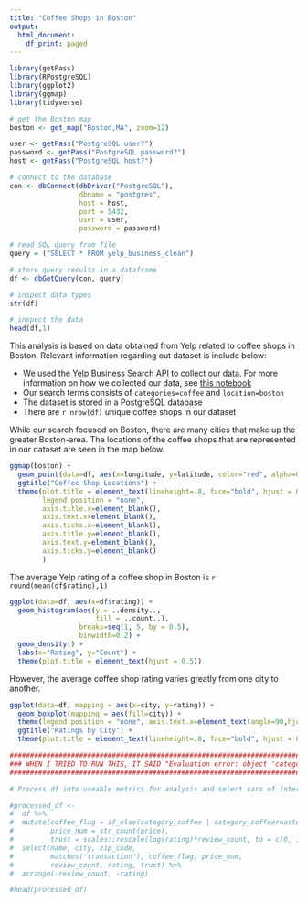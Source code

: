 ```yaml
---
title: "Coffee Shops in Boston"
output:
  html_document:
    df_print: paged
---
```


```r
library(getPass)
library(RPostgreSQL)
library(ggplot2)
library(ggmap)
library(tidyverse)
```

```r
# get the Boston map
boston <- get_map("Boston,MA", zoom=12)
```

```r
user <- getPass("PostgreSQL user?")
password <- getPass("PostgreSQL password?")
host <- getPass("PostgreSQL host?")

# connect to the database
con <- dbConnect(dbDriver("PostgreSQL"), 
                 dbname = "postgres",
                 host = host, 
                 port = 5432,
                 user = user, 
                 password = password)
```

```r
# read SQL query from file
query = ("SELECT * FROM yelp_business_clean")

# store query results in a dataframe 
df <- dbGetQuery(con, query)
```

```r
# inspect data types
str(df)
```


```r
# inspect the data
head(df,1)
```

This analysis is based on data obtained from Yelp related to coffee shops in Boston. Relevant information regarding out dataset is include below:

* We used the [Yelp Business Search API](https://www.yelp.com/developers/documentation/v3/business) to collect our data. For more information on how we collected our data, see [this notebook](https://github.com/Lahn-Yop/yelper/blob/master/1_collect_data.ipynb)
* Our search terms consists of `categories=coffee` and `location=boston`
* The dataset is stored in a PostgreSQL database
* There are `r nrow(df)` unique coffee shops in our dataset

While our search focused on Boston, there are many cities that make up the greater Boston-area. The locations of the coffee shops that are represented in our dataset are seen in the map below.

```r
ggmap(boston) +
  geom_point(data=df, aes(x=longitude, y=latitude, color="red", alpha=0.5)) +
  ggtitle("Coffee Shop Locations") +
  theme(plot.title = element_text(lineheight=.8, face="bold", hjust = 0.5),
        legend.position = "none", 
        axis.title.x=element_blank(),
        axis.text.x=element_blank(), 
        axis.ticks.x=element_blank(), 
        axis.title.y=element_blank(), 
        axis.text.y=element_blank(), 
        axis.ticks.y=element_blank()
        )

```

The average Yelp rating of a coffee shop in Boston is `r round(mean(df$rating),1)`

```r
ggplot(data=df, aes(x=df$rating)) + 
  geom_histogram(aes(y = ..density.., 
                     fill = ..count..),
                 breaks=seq(1, 5, by = 0.5), 
                 binwidth=0.2) + 
  geom_density() +
  labs(x="Rating", y="Count") +
  theme(plot.title = element_text(hjust = 0.5))
```

However, the average coffee shop rating varies greatly from one city to another. 

```r
ggplot(data=df, mapping = aes(x=city, y=rating)) +
  geom_boxplot(mapping = aes(fill=city)) +
  theme(legend.position = "none", axis.text.x=element_text(angle=90,hjust=1)) +
  ggtitle("Ratings by City") + 
  theme(plot.title = element_text(lineheight=.8, face="bold", hjust = 0.5))
```

```r
################################################################################################
### WHEN I TRIED TO RUN THIS, IT SAID "Evaluation error: object 'category_coffee' not found." ##
################################################################################################

# Process df into useable metrics for analysis and select vars of interest.

#processed_df <- 
#  df %>% 
#  mutate(coffee_flag = if_else(category_coffee | category_coffeeroasteries, T, F),
#         price_num = str_count(price),
#         trust = scales::rescale(log(rating)*review_count, to = c(0, 100))) %>% 
#  select(name, city, zip_code, 
#         matches("transaction"), coffee_flag, price_num, 
#         review_count, rating, trust) %>% 
#  arrange(-review_count, -rating)
```

```r
#head(processed_df)
```


